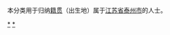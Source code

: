 {{Catnav|頁面分類|各種主題的頁面分類|依中国各省来作的分类|各地中国人|江苏人}}
{{Catnav|頁面分類|人物|各國人物|中国人|各地中国人|江苏人}}

本分类用于归纳[[籍贯|籍贯]]（出生地）属于[[江苏省|江苏省]][[泰州市|泰州市]]的人士。

[[Category:江苏人|*]]
[[Category:泰州|*]]
